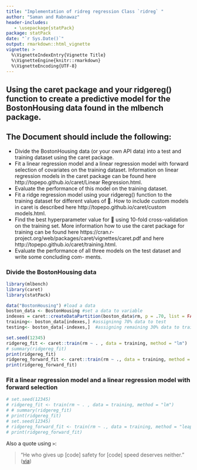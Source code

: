```yaml
---
title: "Implementation of ridreg regression Class `ridreg` "
author: "Saman and Rabnawaz"
header-includes:
   - \usepackage{statPack}
package: statPack
date: "`r Sys.Date()`"
output: rmarkdown::html_vignette
vignette: >
  %\VignetteIndexEntry{Vignette Title}
  %\VignetteEngine{knitr::rmarkdown}
  %\VignetteEncoding{UTF-8}
---
```


## Using the caret package and your ridgereg() function to create a predictive model for the BostonHousing data found in the mlbench package.

## The Document should include the following:
- Divide the BostonHousing data (or your own API data) into a test and training dataset using the
caret package.
- Fit a linear regression model and a linear regression model with forward selection of covariates on the training dataset. Information on linear regression models in the caret package can be found here http://topepo.github.io/caret/Linear Regression.html.
- Evaluate the performance of this model on the training dataset.
- Fit a ridge regression model using your ridgereg() function to the training dataset for different
values of . How to include custom models in caret is described here
http://topepo.github.io/caret/custom models.html.
- Find the best hyperparameter value for  using 10-fold cross-validation on the training set. More
information how to use the caret package for training can be found here
https://cran.r-project.org/web/packages/caret/vignettes/caret.pdf and here
http://topepo.github.io/caret/training.html.
- Evaluate the performance of all three models on the test dataset and write some concluding com-
ments.

### Divide the BostonHousing data
```r
library(mlbench)
library(caret)
library(statPack)
```
```r

data("BostonHousing") #load a data
boston_data <- BostonHousing #set a data to variable
indexes = caret::createDataPartition(boston_data$rm, p = .70, list = FALSE, times = 1)
training<- boston_data[indexes,] #assigninng 70% data to test
testing<- boston_data[-indexes,]  #assigning remaining 30% data to training set

set.seed(12345)
ridgereg_fit <- caret::train(rm ~ . , data = training, method = "lm")
# summary(ridgereg_fit)
print(ridgereg_fit)
ridgereg_forward_fit <- caret::train(rm ~ ., data = training, method = "leapForward")
print(ridgereg_forward_fit)
```


### Fit a linear regression model and a linear regression model with forward selection
```r
# set.seed(12345)
# ridgereg_fit <- train(rm ~ . , data = training, method = "lm")
# # summary(ridgereg_fit)
# print(ridgereg_fit)
# set.seed(12345)
# ridgereg_forward_fit <- train(rm ~ ., data = training, method = "leapForward")
# print(ridgereg_forward_fit)
```

Also a quote using `>`:

> "He who gives up [code] safety for [code] speed deserves neither."
([via](https://twitter.com/hadleywickham/status/504368538874703872))
